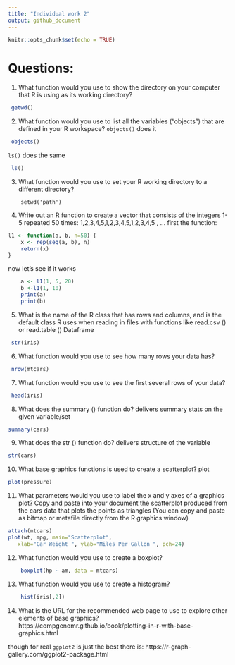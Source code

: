 ```yaml
---
title: "Individual work 2"
output: github_document
---
```


```r
knitr::opts_chunk$set(echo = TRUE)
```

# Questions:
1. What function would you use to show the directory on your computer that R is using as its working directory?
```r
 getwd()
```
2. What function would you use to list all the variables (“objects”) that are defined in your R workspace?
`objects()` does it
```r
 objects()
```
`ls()` does the same
```r
 ls()
```
3. What function would you use to set your R working directory to a different directory?
```
    setwd('path')
```
4. Write out an R function to create a vector that consists of the integers 1-5 repeated 50 times: 1,2,3,4,5,1,2,3,4,5,1,2,3,4,5 , ...
first the function:
```r
l1 <- function(a, b, n=50) {
    x <- rep(seq(a, b), n)
    return(x)
}
```
now let's see if it works
```r
    a <- l1(1, 5, 20)
    b <-l1(1, 10)
    print(a)
    print(b)
```


5. What is the name of the R class that has rows and columns, and is the default class R uses when reading in files with functions like read.csv () or read.table ()
Dataframe
```r
 str(iris)
```
6. What function would you use to see how many rows your data has?
```r
 nrow(mtcars)
```
7. What function would you use to see the first several rows of your data?
```r
 head(iris)
```
8. What does the summary () function do?
delivers summary stats on the given variable/set

```r
summary(cars)
```
9. What does the str () function do?
delivers structure of the variable
```r
str(cars)
```
10. What base graphics functions is used to create a scatterplot?
plot 
```r
plot(pressure)
```
11. What parameters would you use to label the x and y axes of a graphics plot?
Copy and paste into your document the scatterplot produced from the cars data that plots the points as triangles (You can copy and paste as bitmap or metafile directly from the R graphics window)
```r
attach(mtcars)
plot(wt, mpg, main="Scatterplot",
   xlab="Car Weight ", ylab="Miles Per Gallon ", pch=24)
```
12. What function would you use to create a boxplot?
```r
    boxplot(hp ~ am, data = mtcars)
```
13. What function would you use to create a histogram?
```r
    hist(iris[,2])
```
14. What is the URL for the recommended web page to use to explore other elements of base graphics?
https://compgenomr.github.io/book/plotting-in-r-with-base-graphics.html

though for real `ggplot2` is just the best there is: https://r-graph-gallery.com/ggplot2-package.html 